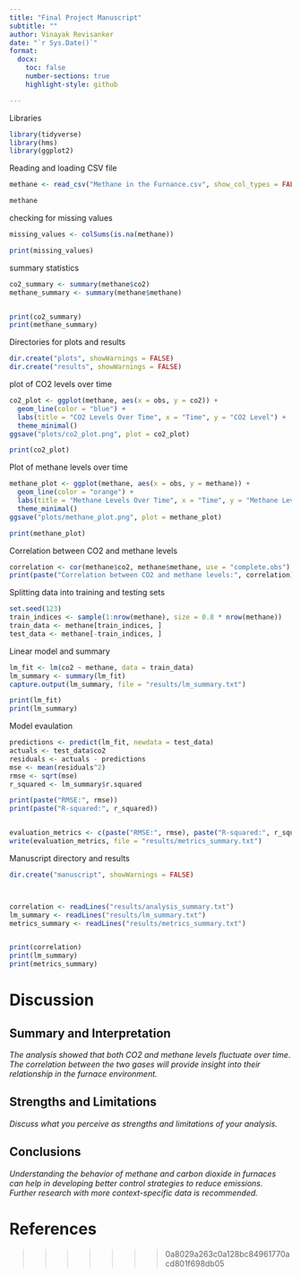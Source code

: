```yaml
---
title: "Final Project Manuscript"
subtitle: ""
author: Vinayak Revisanker
date: "`r Sys.Date()`"
format:
  docx:
    toc: false
    number-sections: true
    highlight-style: github

---
```


Libraries

```r
library(tidyverse)
library(hms)
library(ggplot2)
```


Reading and loading CSV file
```r
methane <- read_csv("Methane in the Furnance.csv", show_col_types = FALSE)

methane

```


checking for missing values
```r
missing_values <- colSums(is.na(methane))

print(missing_values)

```


summary statistics
```r
co2_summary <- summary(methane$co2)
methane_summary <- summary(methane$methane)


print(co2_summary)
print(methane_summary)
```

Directories for plots and results
```r
dir.create("plots", showWarnings = FALSE)
dir.create("results", showWarnings = FALSE)
```


plot of CO2 levels over time
```r
co2_plot <- ggplot(methane, aes(x = obs, y = co2)) +
  geom_line(color = "blue") +
  labs(title = "CO2 Levels Over Time", x = "Time", y = "CO2 Level") +
  theme_minimal()
ggsave("plots/co2_plot.png", plot = co2_plot)

print(co2_plot)

```


Plot of methane levels over time
```r
methane_plot <- ggplot(methane, aes(x = obs, y = methane)) +
  geom_line(color = "orange") +
  labs(title = "Methane Levels Over Time", x = "Time", y = "Methane Level") +
  theme_minimal()
ggsave("plots/methane_plot.png", plot = methane_plot)

print(methane_plot)

```


Correlation between CO2 and methane levels

```r
correlation <- cor(methane$co2, methane$methane, use = "complete.obs")
print(paste("Correlation between CO2 and methane levels:", correlation))

```


Splitting data into training and testing sets
```r
set.seed(123)
train_indices <- sample(1:nrow(methane), size = 0.8 * nrow(methane))
train_data <- methane[train_indices, ]
test_data <- methane[-train_indices, ]

```



Linear model and summary
```r
lm_fit <- lm(co2 ~ methane, data = train_data)
lm_summary <- summary(lm_fit)
capture.output(lm_summary, file = "results/lm_summary.txt")

print(lm_fit)
print(lm_summary)
```
Model evaulation
```r
predictions <- predict(lm_fit, newdata = test_data)
actuals <- test_data$co2
residuals <- actuals - predictions
mse <- mean(residuals^2)
rmse <- sqrt(mse)
r_squared <- lm_summary$r.squared

print(paste("RMSE:", rmse))
print(paste("R-squared:", r_squared))


evaluation_metrics <- c(paste("RMSE:", rmse), paste("R-squared:", r_squared))
write(evaluation_metrics, file = "results/metrics_summary.txt")


```

Manuscript directory and results

```r
dir.create("manuscript", showWarnings = FALSE)



correlation <- readLines("results/analysis_summary.txt")
lm_summary <- readLines("results/lm_summary.txt")
metrics_summary <- readLines("results/metrics_summary.txt")


print(correlation)
print(lm_summary)
print(metrics_summary)
```

# Discussion

## Summary and Interpretation
_The analysis showed that both CO2 and methane levels fluctuate over time. The correlation between the two gases will provide insight into their relationship in the furnace environment._

## Strengths and Limitations
_Discuss what you perceive as strengths and limitations of your analysis._

## Conclusions
_Understanding the behavior of methane and carbon dioxide in furnaces can help in developing better control strategies to reduce emissions. Further research with more context-specific data is recommended._



# References



>>>>>>> 0a8029a263c0a128bc84961770acd801f698db05
